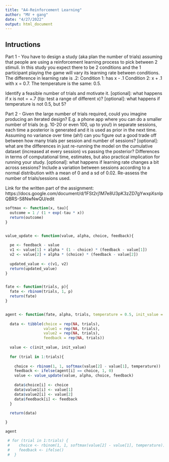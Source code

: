 ```yaml
---
title: "A4-Reinforcement Learning"
author: "MV + gang"
date: "4/27/2022"
output: html_document
---
```


## Intructions

Part 1 - You have to design a study (aka plan the number of trials) assuming that people are using a reinforcement learning process to pick between 2 stimuli. In this study you expect there to be 2 conditions and the 1 participant playing the game will vary its learning rate between conditions. The difference in learning rate is .2: 
Condition 1: has x - .1 
Condition 2: x + .1
with x = 0.7. 
The temperature is the same: 0.5.


Identify a feasible number of trials and motivate it.
[optional]: what happens if x is not = +.7 (tip: test a range of different x)?
[optional]: what happens if temperature is not 0.5, but 5?


Part 2 - Given the large number of trials required, could you imagine producing an iterated design? E.g. a phone app where you can do a smaller number of trials (e.g. 10-20 or even 100, up to you!) in separate sessions, each time a posterior is generated and it is used as prior in the next time.
Assuming no variance over time (ah!) can you figure out a good trade off between how many trials per session and number of sessions?
[optional]: what are the differences in just re-running the model on the cumulative dataset (increased at every session) vs passing the posterior? Differences in terms of computational time, estimates, but also practical implication for running your study.
[optional]: what happens if learning rate changes a bit across sessions? Include a variation between sessions according to a normal distribution with a mean of 0 and a sd of 0.02. Re-assess the number of trials/sessions used.

Link for the written part of the assignment: https://docs.google.com/document/d/1FSt2rj1M7e8U3pK3zZD7gYwxpXsnlpQBRS-S8NwNwQU/edit 

```r

softmax <- function(x, tau){
  outcome = 1 / (1 + exp(-tau * x))
  return(outcome)
}


value_update <- function(value, alpha, choice, feedback){
  
  pe <- feedback - value
  v1 <- value[1] + alpha * (1 - choice) * (feedback - value[1])
  v2 <- value[2] + alpha * (choice) * (feedback - value[2])
  
  updated_value <- c(v1, v2)
  return(updated_value)
}


fate <- function(trials, p){
  fate <- rbinom(trials, 1, p)
  return(fate)
}


agent <- function(fate, alpha, trials, temperature = 0.5, init_value = 0.5){
  
  data <- tibble(choice = rep(NA, trials), 
                 value1 = rep(NA, trials),
                 value2 = rep(NA, trials),
                 feedback = rep(NA, trials))
  
  value <- c(init_value, init_value)
  
  for (trial in 1:trials){
    
    choice <- rbinom(1, 1, softmax(value[2] - value[1], temperature))
    feedback <- ifelse(agent[i] == choice, 1, 0)
    value <- value_update(value, alpha, choice, feedback)
    
    data$choice[i] <- choice
    data$value1[i] <- value[1]
    data$value2[i] <- value[2]
    data$feedback[i] <- feedback
  }
  
  return(data)

}

agent

 # for (trial in 1:trials) {
 #    choice <- rbinom(1, 1, softmax(value[2] - value[1], temperature))
 #    feedback <- ifelse()
 #  }

```




